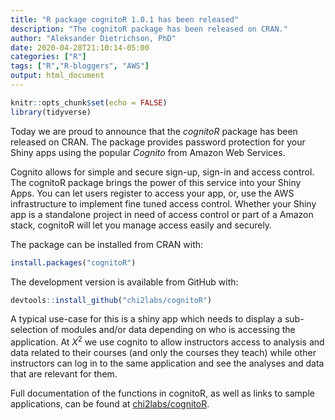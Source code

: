```yaml
---
title: "R package cognitoR 1.0.1 has been released"
description: "The cognitoR package has been released on CRAN."
author: "Aleksander Dietrichson, PhD"
date: 2020-04-28T21:10:14-05:00
categories: ["R"]
tags: ["R","R-bloggers", "AWS"]
output: html_document
---
```


```r
knitr::opts_chunk$set(echo = FALSE)
library(tidyverse)
```

Today we are proud to announce that the *cognitoR* package has been released on CRAN.
The package provides password protection for your Shiny apps using the popular *Cognito* from Amazon Web Services.

Cognito allows for simple and secure sign-up, sign-in and access control. The cognitoR package brings the power of this  service into your Shiny Apps. You can let users register to access your app, or, use the AWS infrastructure to implement fine tuned access control. Whether your Shiny app is a standalone project in need of access control or part of a Amazon stack, cognitoR will let you manage access easily and securely.  


The package can be installed from CRAN with:

``` r
install.packages("cognitoR")
```

The development version is available from GitHub with:

``` r
devtools::install_github("chi2labs/cognitoR")
```

A typical use-case for this is a shiny app which needs to display a sub-selection of modules and/or data depending on who is accessing the application. At $X^2$ we use cognito to allow instructors access to analysis and data related to their courses (and only the courses they teach) while other instructors can log in to the same application and see the analyses and data that are relevant for them.


Full documentation of the functions in cognitoR, as well as links to sample applications, can be found at [chi2labs/cognitoR](https://github.com/chi2labs/cognitoR).

